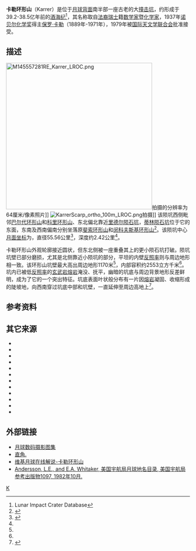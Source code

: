 {{lunar crater data|
 image=Karrer crater 5026 h1.jpg|
 caption=[[月球轨道器5号|月球轨道器5号]]拍摄的图像| 
 latitude=52.06|
 N_or_S=S|
 longitude=142.28|
 E_or_W=W|
 diameter=55.56公里|
 depth=2.42公里|
 colong=144|
 eponym=[[保罗·卡勒|保罗·卡勒]]}}
'''卡勒环形山'''（Karrer）是位于[[月球背面|月球背面]]南半部一座古老的大[[撞击坑|撞击坑]]，约形成于39.2-38.5亿年前的[[酒海纪|酒海纪]]<ref name=LICD>Lunar Impact Crater Database</ref>，其名称取自[[法国|法裔]][[瑞士|瑞士]]籍[[数学家|数学家]]暨[[化学家|化学家]]，1937年[[诺贝尔化学奖|诺贝尔化学奖]]得主[[保罗·卡勒|保罗·卡勒]]（1889年-1971年），1979年被[[国际天文学联合会|国际天文学联合会]]批准接受。

==描述== 
[[Image:M145557281RE_Karrer_LROC.png|400px]]拍摄的分辨率为64厘米/像素照片]]
[[Image:KarrerScarp_ortho_100m_LROC.png|thumb]]拍摄]]  
该陨坑西侧毗邻[[巴尔代环形山|巴尔代环形山]]和[[科里环形山|科里环形山]]、东北偏北靠近[[里德尔陨石坑|里德尔陨石坑]]，[[蒂林陨石坑|蒂林陨石坑]]位于它的东面，东南及西南偏南分别坐落原[[斐索环形山|斐索环形山]]和[[闵科夫斯基环形山|闵科夫斯基环形山]]<ref>{{Cite web |url=http://planetarynames.wr.usgs.gov/images/Lunar/lac_133_lo.pdf |title=Crater Karrer on the map LAC-133. |accessdate=2017-04-10 |archive-date=2013-02-20 |archive-url=https://web.archive.org/web/20130220225854/http://planetarynames.wr.usgs.gov/images/Lunar/lac_133_lo.pdf |dead-url=no }}</ref>。该陨坑中心[[月面坐标|月面坐标]]为{{Coord|52.06|S|142.28|W|globe:Moon|nogoogle=1|noosm=1}}，直径55.56公里<ref name="IAU">{{Cite web |url=http://planetarynames.wr.usgs.gov/Feature/2936 |title=Directory of the International Astronomical Union |access-date=2017-04-10 |archive-date=2020-11-27 |archive-url=https://web.archive.org/web/20201127014217/https://planetarynames.wr.usgs.gov/Feature/2936 |dead-url=no }}</ref>，深度约2.42公里<ref name="LICD"/>。

卡勒环形山外观轮廓接近圆状，但东北侧被一座重叠其上的更小陨石坑打破。陨坑坑壁已部分磨损，尤其是北侧靠近小陨坑的部分，平坦的内壁[[反照率|反照率]]则与周边地形相一致。该环形山坑壁最大高出周边地形1170米<ref name="LICD"/>，内部容积约2553立方千米<ref name="LICD"/>。坑内已被低[[反照率|反照率]]的[[玄武岩|玄武岩]][[熔岩|熔岩]]淹没、抚平，幽暗的坑底与周边背景地形反差鲜明，成为了它的一个突出特征。坑底表面叶状般分布有一片因[[熔岩|熔岩]]凝固、收缩形成的陡坡地，向西南穿过坑底中部和坑壁，一直延伸至周边高地上<ref name=lro20110310>{{cite web | title=Featured Image: a section of a lobate scarp inside Karrer crater | work=Lunar Reconnaissance Orbiter | publisher=NASA | date=March 10, 2011 | url=http://www.nasa.gov/mission_pages/LRO/multimedia/lroimages/lroc-20110310-right.html | accessdate=2011-03-18 | archive-date=2017-06-24 | archive-url=https://web.archive.org/web/20170624022705/https://www.nasa.gov/mission_pages/LRO/multimedia/lroimages/lroc-20110310-right.html | dead-url=no }}</ref>。

==参考资料==
{{Reflist}}

==其它来源==
{{refbegin}}
* {{cite book
  | last1 = Andersson
  | first1 = L. E.
  | last2 = Whitaker
  | first2 = E. A.
  | authorlink2 = Ewen Whitaker
  | date = 1982
  | title = [[NASA|NASA]] Catalogue of Lunar Nomenclature
  | publisher = NASA RP-1097
  | ref = harv
  }}
* {{cite web
  | last = Blue
  | first = Jennifer
  | date = July 25, 2007
  | title = Gazetteer of Planetary Nomenclature
  | publisher = [[United_States_Geological_Survey|USGS]]
  | url = http://planetarynames.wr.usgs.gov/
  | accessdate = 2007-08-05
  | ref = harv
  | archive-date = 2012-04-08
  | archive-url = https://www.webcitation.org/66mXDr4G9?url=http://planetarynames.wr.usgs.gov/
  | dead-url = no
  }}
* {{cite book
  | last1 = Bussey
  | first1 = B.
  | authorlink1 = Ben Bussey
  | last2 = Spudis
  | first2 = P.
  | authorlink2 = Paul Spudis
  | date = 2004
  | title = The Clementine Atlas of the Moon
  | publisher = Cambridge University Press
  | location = New York
  | isbn = 978-0-521-81528-4
  | ref = harv
  }}
* {{cite book
  | last1 = Cocks
  | first1 = Elijah E.
  | last2 = Cocks
  | first2 = Josiah C.
  | date = 1995
  | title = Who's Who on the Moon: A Biographical Dictionary of Lunar Nomenclature
  | url = https://archive.org/details/isbn_9780936389271
  | publisher = Tudor Publishers
  | isbn = 978-0-936389-27-1
  | ref = harv
  }}
* {{cite web
  | last = McDowell
  | first = Jonathan
  | date = July 15, 2007
  | url = http://host.planet4589.org/astro/lunar/
  | title = Lunar Nomenclature
  | publisher = Jonathan's Space Report
  | accessdate = 2007-10-24
  | ref = harv
  | archive-date = 2012-05-26
  | archive-url = https://www.webcitation.org/67wcYNfK3?url=http://host.planet4589.org/astro/lunar/
  | dead-url = no
  }}
* {{cite journal| last1 = Menzel| first1 = D. H.| last2 = Minnaert| first2 = M.| last3 = Levin| first3 = B.| last4 = Dollfus| first4 = A.| last5 = Bell| first5 = B.| title = Report on Lunar Nomenclature by the Working Group of Commission 17 of the IAU| doi = 10.1007/BF00171763| journal = Space Science Reviews| volume = 12| issue = 2| pages = 136–186| date = 1971| bibcode = 1971SSRv...12..136M| ref = harv}}
* {{cite book
  | first = Patrick
  | last = Moore
  | authorlink = Patrick Moore
  | date = 2001
  | title = On the Moon
  | url = https://archive.org/details/patrickmooreonmo00patr
  | publisher = Sterling Publishing Co.
  | isbn = 978-0-304-35469-6
  | ref = harv
  }}
* {{cite book
  | first = Fred W.
  | last = Price
  | date = 1988
  | title = The Moon Observer's Handbook
  | publisher = Cambridge University Press
  | isbn = 978-0-521-33500-3
  | ref = harv
  }}
* {{cite book
  | last = Rükl
  | first = Antonín
  | authorlink = Antonín Rükl
  | date = 1990
  | title = Atlas of the Moon
  | publisher = Kalmbach Books
  | isbn = 978-0-913135-17-4
  | ref = harv
  }}
* {{cite book
  | last = Webb
  | first = Rev. T. W.
  | authorlink = Thomas William Webb
  | date = 1962
  | title = Celestial Objects for Common Telescopes
  | url = https://archive.org/details/celestialobjects00webb
  | edition = 6th revised
  | publisher = Dover
  | isbn = 978-0-486-20917-3
  | ref = harv
  }}
* {{cite book
  | first = Ewen A.
  | last = Whitaker
  | authorlink = Ewen Whitaker
  | date = 1999
  | title = Mapping and Naming the Moon
  | publisher = Cambridge University Press
  | isbn = 978-0-521-62248-6
  | ref = harv
  }}
* {{cite book
  | first = Peter T.
  | last = Wlasuk
  | date = 2000
  | title = Observing the Moon
  | publisher = Springer
  | isbn = 978-1-85233-193-1
  | ref = harv
 }}
{{refend}}

==外部链接==
* [http://www.lpi.usra.edu/resources/lunar_orbiter/bin/srch_nam.shtml?Karrer%7C0 月球数码摄影图集] {{Wayback|url=http://www.lpi.usra.edu/resources/lunar_orbiter/bin/srch_nam.shtml?Karrer%7C0 |date=20201127014054 }}
* [http://lroc.sese.asu.edu/posts/303 直角.] {{Wayback|url=http://lroc.sese.asu.edu/posts/303 |date=20201127015701 }}
* [http://the-moon.wikispaces.com/Karrer 维基月球在线解说-卡勒环形山] {{Wayback|url=http://the-moon.wikispaces.com/Karrer |date=20180531123551 }}
* [http://planet4589.org/astro/lunar/RP-1097.pdf Andersson, L.E., and E.A. Whitaker, 美国宇航局月球地名目录, 美国宇航局参考出版物1097, 1982年10月.]{{Wayback|url=http://planet4589.org/astro/lunar/RP-1097.pdf |date=20141006125838 }}

[[Category:月球环形山|K]]
